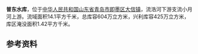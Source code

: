 {{Infobox Reservoir 
|name = 普东水库
|nickname =
|image = 
|image_caption = 
|map = 
|map_caption = 
|pushpin_map = China Qingdao
|pushpin_map_caption = 普东水库在青岛市的位置
|code =
|class = 小（一）型水库
|location_of_reservoir =[[中华人民共和国|中华人民共和国]][[山东省|山东省]][[青岛市|青岛市]][[即墨区|即墨区]][[大信镇|大信镇]]
|location_of_dam = 
|inflow =
|outflow = 
|catchment_area =
|reservoir_area =
|mean_depth = 
|maximum_depth = 
|flood_level = 
|normal_water_level =
|dead_water_level = 
|water_quality = 
|island = 
|maximum_storage_capacity = 
|normal_storage_capacity =
|dead_storage_capacity = 
|type_of_dam =
|elevation_of_dam = 
|height_of_dam =
|length_of_dam =
|width_of_dam =
|installed_capacity =
|irrigated_area =
|start = 
|complete = 1971年
|cost = 
|emigrate =
|latd = 36
|latm = 27
|lats = 20
|latNS =N 
|longd = 120
|longm = 19
|longs = 55
|longEW = E
|website = 
|footnotes =
}}
'''普东水库'''，位于[[中华人民共和国|中华人民共和国]][[山东省|山东省]][[青岛市|青岛市]][[即墨区|即墨区]][[大信镇|大信镇]]，流浩河下游支流小月河上游。流域面积14.1平方千米，总库容604万立方米，兴利库容425万立方米，库区淹没面积1.42平方千米。

==参考资料==
{{reflist}}
{{青岛小作品}}
{{青岛水库}}